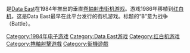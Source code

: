 {{NoteTA
| G1=Games
}}

{{Vgname|B计划|ja=B-WINGS}}是[[Data_East|Data East]]在1984年推出的垂直[[卷轴射击|卷轴射击]][[街机游戏|街机游戏]]。游戏1986年移植到[[红白机|红白机]]，这是Data East最早在此平台发行的街机游戏。标题的“B”意为战争（Battle）。

{{DEFAULTSORT:B-Wings}}
[[Category:1984年电子游戏|Category:1984年电子游戏]]
[[Category:Data_East游戏|Category:Data East游戏]]
[[Category:红白机游戏|Category:红白机游戏]]
[[Category:捲軸射擊遊戲|Category:捲軸射擊遊戲]]
[[Category:街機遊戲|Category:街機遊戲]]

{{Shooter-videogame-stub}}